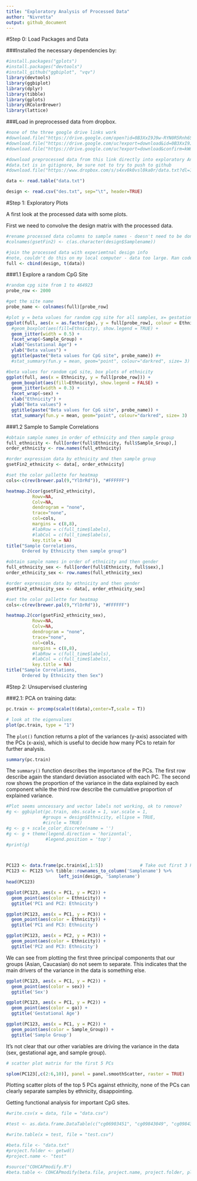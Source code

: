 ```yaml
---
title: "Exploratory Analysis of Processed Data"
author: "Nivretta"
output: github_document
---
```


#Step 0: Load Packages and Data

###Installed the necessary dependencies by: 

```r

#install.packages("gplots")
#install.packages("devtools")
#install_github("ggbiplot", "vqv")
library(devtools)
library(ggbiplot)
library(dplyr)
library(tibble)
library(gplots)
library(RColorBrewer)
library(lattice)

```

###Load in preprocessed data from dropbox.

```r
#none of the three google drive links work
#download.file("https://drive.google.com/open?id=0B3XxI9J9w-RYN0R5Rnh6SnZNNmc", "data.txt")
#download.file("https://drive.google.com/uc?export=download&id=0B3XxI9J9w-RYN0R5Rnh6SnZNNmc", "data.txt")
#download.file("https://drive.google.com/uc?export=download&confirm=kWmX&id=0B3XxI9J9w-RYN0R5Rnh6SnZNNmc", "data.txt")

#download preprocessed data from this link directly into exploratory Analysis folder
#data.txt is in gitignore, be sure not to try to push to github
#download.file("https://www.dropbox.com/s/s4xv0k0vsl0ka0r/data.txt?dl=1", "data.txt")

data <- read.table("data.txt")

design <- read.csv("des.txt", sep="\t", header=TRUE)

```

#Step 1: Exploratory Plots

A first look at the processed data with some plots.

First we need to convolve the design matrix with the processed data.

```r

#rename processed data columns to sample names - doesn't need to be done anymore
#colnames(gsetFin2) <- c(as.character(design$Samplename))

#join the processed data with experiemtnal design info
#note, couldn't do this on my local computer - data too large. Ran code on lab's rstudio which runs on a server
full <- cbind(design, t(data))
```

###1.1 Explore a random CpG Site


```r
#random cpg site from 1 to 464923
probe_row <- 2000

#get the site name 
probe_name <- colnames(full)[probe_row]

#plot y = beta values for random cpg site for all samples, x= gestational age, plots divided by sample group, points colored by ethnicity
ggplot(full, aes(x = as.factor(ga), y = full[probe_row], colour = Ethnicity)) + 
  #geom_boxplot(aes(fill=Ethnicity), show.legend = TRUE) + 
  geom_jitter(width = 0.5) + 
  facet_wrap(~Sample_Group) + 
  xlab("Gestational Age") + 
  ylab("Beta values") +
  ggtitle(paste("Beta values for CpG site", probe_name)) #+
  #stat_summary(fun.y = mean, geom="point", colour="darkred", size= 3)

#beta values for random cpG site, box plots of ethnicity
ggplot(full, aes(x = Ethnicity, y = full[probe_row])) + 
  geom_boxplot(aes(fill=Ethnicity), show.legend = FALSE) + 
  geom_jitter(width = 0.3) + 
  facet_wrap(~sex) + 
  xlab("Ethnicity") + 
  ylab("Beta values") +
  ggtitle(paste("Beta values for CpG site", probe_name)) +
  stat_summary(fun.y = mean, geom="point", colour="darkred", size= 3)


```

###1.2 Sample to Sample Correlations

```r

#obtain sample names in order of ethnicity and then sample group
full_ethnicity <- full[order(full$Ethnicity, full$Sample_Group),]
order_ethnicity <- row.names(full_ethnicity)

#order expression data by ethnicity and then sample group
gsetFin2_ethnicity <- data[, order_ethnicity]

#set the color pallette for heatmap
cols<-c(rev(brewer.pal(9,"YlOrRd")), "#FFFFFF")

heatmap.2(cor(gsetFin2_ethnicity), 
          Rowv=NA, 
          Colv=NA, 
          dendrogram = "none",
          trace="none",
          col=cols, 
          margins = c(8,8),
          #labRow = c(full_time$labels),
          #labCol = c(full_time$labels),
          key.title = NA)
title("Sample Correlations, 
      Ordered by Ethnicity then sample group")

```


```r

#obtain sample names in order of ethnicity and then gender
full_ethnicity_sex <- full[order(full$Ethnicity, full$sex),]
order_ethnicity_sex <- row.names(full_ethnicity_sex)

#order expression data by ethnicity and then gender
gsetFin2_ethnicity_sex <- data[, order_ethnicity_sex]

#set the color pallette for heatmap
cols<-c(rev(brewer.pal(9,"YlOrRd")), "#FFFFFF")

heatmap.2(cor(gsetFin2_ethnicity_sex), 
          Rowv=NA, 
          Colv=NA, 
          dendrogram = "none",
          trace="none",
          col=cols, 
          margins = c(8,8),
          #labRow = c(full_time$labels),
          #labCol = c(full_time$labels),
          key.title = NA)
title("Sample Correlations, 
      Ordered by Ethnicity then Sex")

```


#Step 2: Unsupervised clustering

###2.1: PCA on training data:

```r
pc.train <- prcomp(scale(t(data),center=T,scale = T))

# look at the eigenvalues
plot(pc.train, type = "1")
```

The `plot()` function returns a plot of the variances (y-axis) associated with the PCs (x-axis), which is useful to decide how many PCs to retain for further analysis.

```r
summary(pc.train)
```

The `summary()` function describes the importance of the PCs. The first row describe again the standard deviation associated with each PC. The second row shows the proportion of the variance in the data explained by each component while the third row describe the cumulative proportion of explained variance.

```r
#Plot seems unncessary and vector labels not working, ok to remove?
#g <- ggbiplot(pc.train, obs.scale = 1, var.scale = 1, 
              #groups = design$Ethnicity, ellipse = TRUE, 
              #circle = TRUE)
#g <- g + scale_color_discrete(name = '')
#g <- g + theme(legend.direction = 'horizontal', 
               #legend.position = 'top')
#print(g)



PC123 <- data.frame(pc.train$x[,1:5])              # Take out first 3 PCs
PC123 <- PC123 %>% tibble::rownames_to_column('Samplename') %>%             # Put sample names into column to 
                    left_join(design, 'Samplename')                         # Join the metadata info 
head(PC123)            

ggplot(PC123, aes(x = PC1, y = PC2)) + 
  geom_point(aes(color = Ethnicity)) +
  ggtitle('PC1 and PC2: Ethnicity')

ggplot(PC123, aes(x = PC1, y = PC3)) + 
  geom_point(aes(color = Ethnicity)) +
  ggtitle('PC1 and PC3: Ethnicity')

ggplot(PC123, aes(x = PC2, y = PC3)) + 
  geom_point(aes(color = Ethnicity)) +
  ggtitle('PC2 and PC3: Ethnicity')
```

We can see from plotting the first three principal components that our groups (Asian, Caucasian) do not seem to separate. This indicates that the main drivers of the variance in the data is something else.

```r
ggplot(PC123, aes(x = PC1, y = PC2)) + 
  geom_point(aes(color = sex)) +
  ggtitle('Sex')

ggplot(PC123, aes(x = PC1, y = PC2)) + 
  geom_point(aes(color = ga)) +
  ggtitle('Gestational Age')

ggplot(PC123, aes(x = PC1, y = PC2)) + 
  geom_point(aes(color = Sample_Group)) +
  ggtitle('Sample Group')
```

It's not clear that our other variables are driving the variance in the data (sex, gestational age, and sample group).

```r
# scatter plot matrix for the first 5 PCs

splom(PC123[,c(2:6,10)], panel = panel.smoothScatter, raster = TRUE)
```

Plotting scatter plots of the top 5 PCs against ethnicity, none of the PCs can clearly separate samples by ethnicity, disappointing.



Getting functional analysis for important CpG sites.

```r

#write.csv(x = data, file = "data.csv")

#test <- as.data.frame.DataTable(c("cg06903451", "cg09843049", "cg09843049"))

#write.table(x = test, file = "test.csv")

#beta.file <- "data.txt"
#project.folder <- getwd()
#project.name <- "test"

#source("COHCAPmodify.R")
#beta.table <- COHCAPmodify(beta.file, project.name, project.folder, platform="450k-HMM", output.format = "xls")
```